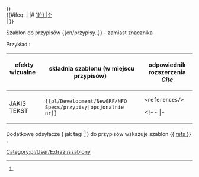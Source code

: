 <noinclude>{{pl/Development/NewGRF/inne strony|en= 
|pl=Template:pl/Development/NewGRF/NFO Specs/przypisy
}}</noinclude><!--
--><includeonly><!--
 ~ ~ ~ ~ ~ ~ ~ ~ ~ ~ koment początek ~ ~ ~ ~ ~ ~ ~ ~ ~ ~
--><!--
--><!--{{#ifeq: {{{2|}}} --><!--
--><!-- | --><!--
--><!--|# <span id="note-{{{2|1}}}" title="odsyłacz przypisu ref-{{{2|1}}}">--><!--
--><!--[[#ref-{{{2|1}}} |↑]]</span> &nbsp; {{extraZi/refs/Pl|text=Przypis|przypis=1 }} <br>--><!--
--><!-- | --><!--
--><!-- }} --><!--
--><!--{{#ifeq: {{{2|}}} --><!--
--><!-- | 1 --><!--
--><!--|# <span id="note-{{expr: {{{2|}}}-1}}" --><!--
      --><!--title="odsyłacz przypisu ref-{{expr: {{{2|}}}-1}}">--><!--
--><!--[[#ref-{{{2|}}} |↑]]</span> &nbsp; {{extraZi/refs/Pl|text=Przypis1|--><!--przypis=1--><!-- }} <br>--><!--
--><!-- | --><!--
--><!-- }} --><!--
--><!--{{#ifeq: {{{2|}}} --><!--
--><!-- | 2 --><!--
--><!--|# <span id="note-{{expr: {{{2|}}}+{{{2|}}} }}" --><!--
      --><!--title="odsyłacz przypisu ref-{{expr: {{{2|}}}+{{{2|}}} }}">--><!--
--><!--[[#ref-{{{2|}}} |↑]]</span> &nbsp; {{extraZi/refs/Pl|text=Przypis2|--><!--przypis=1--><!-- }} <br>--><!--
--><!-- | --><!--
--><!-- }} --><!--
--><!--{{#ifeq: {{{2|}}} --><!--
--><!-- | 3 --><!--
--><!--|# <span id="note-{{expr: {{{2|}}}+{{{3|3}}} }}" --><!--
      --><!--title="odsyłacz przypisu ref-{{expr: {{{2|}}}+{{{3|}}} }}">--><!--
--><!--[[#ref-{{expr: {{{2|}}}+{{{3|3}}} }} |↑]]</span> &nbsp; {{extraZi/refs/Pl|text=Przypis3|--><!--przypis=1--><!-- }} <br>--><!--
--><!-- | --><!--
--><!-- }} --><!--
--><!--
--><!-- wiecej p.
--><!--
--><!--{{#ifeq: {{{2|}}} --><!--
--><!-- | 2 --><!--
--><!--|# <span id="note-{{{2|2}}}" title="odsyłacz przypisu ref-{{{2|2}}}">--><!--
--><!--[[#ref-{{{2|}}} |↑]]</span> &nbsp; {{extraZi/refs/Pl|text=Przypis2|--><!--przypis=1--> }} <br><!--
--><!-- | --><!--
--><!-- }} --><!--
--><!--{{#ifeq: {{{4|}}} --><!--
--><!--| 4 --><!--
--><!--|# <span id="note-{{{4|4}}}" title="odsyłacz przypisu ref-{{{3|3}}}"><!--
--><!--[[#ref-{{{3|}}} |↑]]</span> &nbsp; {{extraZi/refs/Pl|text=przypis|--><!--przypis=1--><!-- }} <br><!--
--><!--| }}<!--
--><!--
 ~ ~ ~ ~ ~ ~ ~ ~ ~ ~ początek ~ ~ ~ ~ ~ ~ ~ ~ ~ ~ <!--
-->{{#ifeq: {{{2|}}} <!--
--> | <!--
-->|# <span id="note-{{{2|1}}}" title="odsyłacz przypisu ref-{{{2|1}}}"><!--
-->[[#ref-{{{2|1}}} |↑]]</span> &nbsp; {{pl/Development/NewGRF/NFO Specs/refs|text=Przypis|przypis=1 }} <br><!--
--> | <!--
--> }}  <!--
--></includeonly><noinclude>

 

Szablon do przypisów <nowiki>{{en/przypisy..}}</nowiki> <!-- lub <nowiki>{{..refs..|name= | }}</nowiki>--> - zamiast znacznika <references> <!-- oraz <ref name=""> </ref> -->



Przykład<!--y-->:

{| 
! efekty wizualne &nbsp; &nbsp; &nbsp; &nbsp; !!składnia szablonu (w miejscu przypisów) &nbsp; !! odpowiednik rozszerzenia ''Cite'' 
|-
| style=vertical-align:middle<!--top--> |JAKIŚ TEKST{{pl/Development/NewGRF/NFO Specs/refs|text=<!--przypis-->|1}} 
| style=vertical-align:<!--bottom-->middle |<code><nowiki>{{pl/Development/NewGRF/NFO Specs/przypisy|opcjonalnie nr}}</nowiki></code> 
| style=vertical-align:<!--bottom-->middle |<!--<code>--><pre><references/></pre><!--</code>--> 
<!-- |- 
|<pre><ref name="słowo">jakiś tekst </ref></pre>||style=vertical-align:middle|<nowiki>{{extraZi/refs/Pl | name =słowo |jakiś test }}</nowiki> || style=vertical-align:middle |--><!--<h5 name=1 style="padding: 1px; white-space:nowrap;">--><!--{{extraZi/refs/Pl|name=słowo|--><!--|text=jakiś test--><!--2 }}--><!--</h5>--><!---->
|}

{{pl/Development/NewGRF/NFO Specs/przypisy}}

<!-- <ref name="slowo"/> #cite_note-slowo-1 #cite_ref-slowo_1-1 -->

Dodatkowe odsyłacze ( jak tagi <ref> </ref> ) do przypisów wskazuje szablon <nowiki>{{</nowiki> [[Template:pl/Development/NewGRF/NFO Specs/refs| refs ]] <nowiki>}}</nowiki> .

<!--<br><br><br><br><br><br><br><br><br><br> <br><br><br><br><br><br><br><br><br><br>-->

[[Category:pl/User/Extrazi/szablony]]
</noinclude>